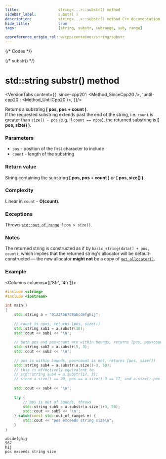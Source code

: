 ```yaml
---
title:					string<...>::substr() method
sidebar_label:			substr( )
description:			string<...>::substr() method C++ documentation
hide_title:				true
tags:					[string, substr, subrange, sub, range]

cppreference_origin_rel: w/cpp/container/string/substr
---
```



{/* Codes */}

{/* substr() */}

# std::string substr() method

<VersionTabs content={{
	'since-cpp20': <Method_SinceCpp20 />,
	'until-cpp20': <Method_UntilCpp20 />,
}}/>

Returns a substring **[ pos, pos + count )**.  
If the requested substring extends past the end of the string, i.e. `count` is greater than `size() - pos` (e.g. if `count == npos`), the returned substring is **[ pos, size() )**.

### Parameters

 - `pos` - position of the first character to include
 - `count` - length of the substring

### Return value

String containing the substring **[ pos, pos + count )** or **[ pos, size() )**.

### Complexity

Linear in `count` - **O(count)**.

### Exceptions

Throws [`std::out_of_range`](#) if `pos > size()`.

### Notes

The returned string is constructed as if by `basic_string(data() + pos, count)`, which implies that the returned string's allocator will be default-constructed — the new allocator **might not** be a copy of [`get_allocator()`](get_allocator).

### Example


<Columns columns={['8fr', '4fr']}>
<div>

```cpp
#include <string>
#include <iostream>
 
int main()
{
    std::string a = "0123456789abcdefghij";
 
    // count is npos, returns [pos, size())
    std::string sub1 = a.substr(10);
    std::cout << sub1 << '\n';
 
    // both pos and pos+count are within bounds, returns [pos, pos+count)
    std::string sub2 = a.substr(5, 3);
    std::cout << sub2 << '\n';
 
    // pos is within bounds, pos+count is not, returns [pos, size()) 
    std::string sub4 = a.substr(a.size()-3, 50);
    // this is effectively equivalent to
    // std::string sub4 = a.substr(17, 3);
    // since a.size() == 20, pos == a.size()-3 == 17, and a.size()-pos == 3
 
    std::cout << sub4 << '\n';
 
    try {
        // pos is out of bounds, throws
        std::string sub5 = a.substr(a.size()+3, 50);
        std::cout << sub5 << '\n';
    } catch(const std::out_of_range& e) {
        std::cout << "pos exceeds string size\n";
    }
}
```

</div>
<div>

```plaintext title="Output"
abcdefghij
567
hij
pos exceeds string size
```

</div>
</Columns>
